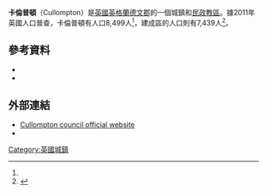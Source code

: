 {{Infobox UK place
|static_image=[[File:Cullompton,_Devon,_the_town_from_the_south_west_(geograph_57332).jpg|240px]]
|static_image_caption=
|country= 英格蘭
|official_name= Cullompton
|latitude= 50.855
|longitude= -3.393
|population = 8,499 
|population_ref = （[[2011年英國人口普查|2011年普查]] - 教區）<ref name="Census 2011 town">{{Cite web  | last = [[Office_for_National_Statistics|Office for National Statistics]]  | title = UK National Census (Cullompton Parish)  | year = 2011  | url = http://neighbourhood.statistics.gov.uk/dissemination/LeadKeyFigures.do?a=7&b=11122541&c=cullompton+cp&d=16&e=62&g=6415943&i=1001x1003x1032x1004&o=362&m=0&r=1&s=1448054688562&enc=1  | accessdate = 20 November 2015  | archive-url = https://web.archive.org/web/20151121102415/http://neighbourhood.statistics.gov.uk/dissemination/LeadKeyFigures.do?a=7&b=11122541&c=cullompton+cp&d=16&e=62&g=6415943&i=1001x1003x1032x1004&o=362&m=0&r=1&s=1448054688562&enc=1  | archive-date = 2015-11-21  | dead-url = yes  }}</ref>
|shire_district= [[Mid_Devon|Mid Devon]]
|shire_county= [[德文郡|德文郡]]
|region= 西南英格蘭
|constituency_westminster=[[蒂弗頓和霍尼頓_(英國國會選區)|蒂弗頓和霍尼頓]]
|post_town= CULLOMPTON
|postcode_district=     EX15
|postcode_area=  EX
|dial_code= 01884 
|os_grid_reference= ST020071
}}
'''卡倫普頓'''（Cullompton）是[[英國|英國]][[英格蘭|英格蘭]][[德文郡|德文郡]]的一個城鎮和[[民政教區|民政教區]]。據2011年英國人口普查，卡倫普頓有人口8,499人<ref name="Census 2011 town" />，建成區的人口則有7,439人<ref name=2011census>{{Cite web |last = [[Office_for_National_Statistics|Office for National Statistics]] |year = 2011 |url = http://www.citypopulation.de/php/uk-england-southwestengland.php?cityid=E35000297 |title = Town population 2011 |accessdate = 22 February 2015 |archive-date = 2019-05-08 |archive-url = https://web.archive.org/web/20190508183435/http://www.citypopulation.de/php/uk-england-southwestengland.php?cityid=E35000297 |dead-url = no }}</ref>。
== 參考資料 ==
{{Reflist}}
* {{cite book  | last = The people of the parish  | title = The Book of Cullompton  | publisher = Halsgrove | year = 2001  | location =  [[Tiverton,_Devon|Tiverton, Devon]] | isbn = 1-84114-117-8}}
* {{cite book  | last = Morris | first = Judy  | title = The Second Book of Cullompton  | publisher = Halsgrove | year = 2007  | location =  [[Wellington,_Somerset|Wellington, Somerset]] | isbn = 978-1-84114-625-6}}
==外部連結==
* [http://www.cullomptontowncouncil.gov.uk/ Cullompton council official website] {{Wayback|url=http://www.cullomptontowncouncil.gov.uk/ |date=20180729151508 }}
* {{dmoz|/Regional/Europe/United_Kingdom/England/Devon/Cullompton/|Cullompton}}

[[Category:英國城鎮|Category:英國城鎮]]
